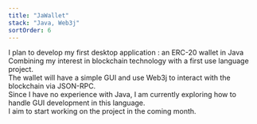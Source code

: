 ```yaml
---
title: "JaWallet"
stack: "Java, Web3j"
sortOrder: 6
---
```


I plan to develop my first desktop application : an ERC-20 wallet in Java\
Combining my interest in blockchain technology with a first use language project.\
The wallet will have a simple GUI and use Web3j to interact with the blockchain via JSON-RPC.\
Since I have no experience with Java, I am currently exploring how to handle GUI development in this language.\
I aim to start working on the project in the coming month.
